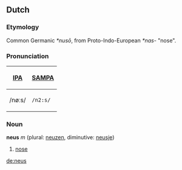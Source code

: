 ==Dutch==
===Etymology===
Common Germanic ''*nusō'', from Proto-Indo-European ''*nas-'' "nose".

===Pronunciation===
{| border=1 cellpadding=5
! [[w:International Phonetic Alphabet|IPA]] !! [[w:SAMPA|SAMPA]]
|-
| /nøːs/ || <tt>/n2:s/</tt>
|}

===Noun===
'''neus''' ''m'' (plural: [[neuzen]], diminutive: [[neusje]])

# [[nose]]

[[de:neus]]
